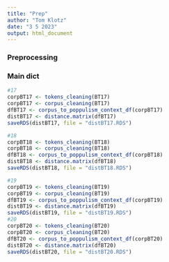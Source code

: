 ---
title: "Prep"
author: "Tom Klotz"
date: "3 5 2023"
output: html_document
---
 
### Preprocessing
 
### Main dict

```{r}

#17
corpBT17 <- tokens_cleaning(BT17)
corpBT17 <- corpus_cleaning(BT17)
dfBT17 <- corpus_to_poppulism_context_df(corpBT17)
distBT17 <- distance.matrix(dfBT17)
saveRDS(distBT17, file = "distBT17.RDS")

#18
corpBT18 <- tokens_cleaning(BT18)
corpBT18 <- corpus_cleaning(BT18)
dfBT18 <- corpus_to_poppulism_context_df(corpBT18)
distBT18 <- distance.matrix(dfBT18)
saveRDS(distBT18, file = "distBT18.RDS")

#19
corpBT19 <- tokens_cleaning(BT19)
corpBT19 <- corpus_cleaning(BT19)
dfBT19 <- corpus_to_poppulism_context_df(corpBT19)
distBT19 <- distance.matrix(dfBT19)
saveRDS(distBT19, file = "distBT19.RDS")
#20
corpBT20 <- tokens_cleaning(BT20)
corpBT20 <- corpus_cleaning(BT20)
dfBT20 <- corpus_to_poppulism_context_df(corpBT20)
distBT20 <- distance.matrix(dfBT20)
saveRDS(distBT20, file = "distBT20.RDS")



```

